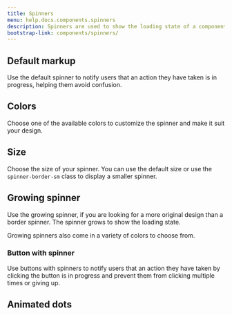 ```yaml
---
title: Spinners
menu: help.docs.components.spinners
description: Spinners are used to show the loading state of a component or page. They provide feedback for an action a user has taken, when it takes a bit longer to complete.
bootstrap-link: components/spinners/
---
```



## Default markup

Use the default spinner to notify users that an action they have taken is in progress, helping them avoid confusion.

[comment]: <> ({% capture code %})

[comment]: <> ({% include ui/spinner.html %})

[comment]: <> ({% endcapture %})

[comment]: <> ({% include example.html code=code %})


## Colors

Choose one of the available colors to customize the spinner and make it suit your design.

[comment]: <> ({% capture code %})

[comment]: <> ({% for color in site.colors %})

[comment]: <> ({% assign c = color[0] %})

[comment]: <> ({% include ui/spinner.html color=c %})

[comment]: <> ({% endfor %})

[comment]: <> ({% endcapture %})

[comment]: <> ({% include example.html code=code %})


## Size

Choose the size of your spinner. You can use the default size or use the `spinner-border-sm` class to display a smaller spinner.

[comment]: <> ({% capture code %})

[comment]: <> ({% include ui/spinner.html %})

[comment]: <> ({% include ui/spinner.html size="sm" %})

[comment]: <> ({% endcapture %})

[comment]: <> ({% include example.html code=code %})


## Growing spinner

Use the growing spinner, if you are looking for a more original design than a border spinner. The spinner grows to show the loading state.

[comment]: <> ({% capture code %})

[comment]: <> ({% include ui/spinner.html type="grow" %})

[comment]: <> ({% endcapture %})

[comment]: <> ({% include example.html code=code %})

Growing spinners also come in a variety of colors to choose from.

[comment]: <> ({% capture code %})

[comment]: <> ({% for color in site.colors %})

[comment]: <> ({% assign c = color[0] %})

[comment]: <> ({% include ui/spinner.html color=c type="grow" %})

[comment]: <> ({% endfor %})

[comment]: <> ({% endcapture %})

[comment]: <> ({% include example.html code=code %})


### Button with spinner

Use buttons with spinners to notify users that an action they have taken by clicking the button is in progress and prevent them from clicking multiple times or giving up.

[comment]: <> ({% capture code %})

[comment]: <> ({% include ui/button.html spinner=true text="Button" color="primary" %})

[comment]: <> ({% include ui/button.html spinner=true text="Button" color="danger" %})

[comment]: <> ({% include ui/button.html spinner=true text="Button" color="warning" %})

[comment]: <> ({% include ui/button.html spinner=true text="Button" color="success" %})

[comment]: <> ({% include ui/button.html spinner=true text="Button" %})

[comment]: <> ({% endcapture %})

[comment]: <> ({% include example.html code=code %})

## Animated dots

[comment]: <> ({% capture code %})

[comment]: <> (<h1>Loading<span class="animated-dots"></span></h1>)

[comment]: <> ({% endcapture %})

[comment]: <> ({% include example.html code=code wrapper="text-center" %})

[comment]: <> ({% capture code %})

[comment]: <> ({% include ui/button.html dots=true text='Loading' color="primary" %})

[comment]: <> ({% include ui/button.html dots=true text='Loading' disabled=true color="primary" %})

[comment]: <> ({% endcapture %})

[comment]: <> ({% include example.html code=code %})